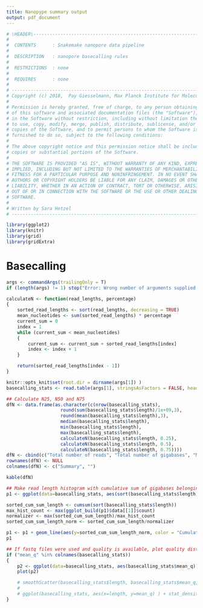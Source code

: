 ```yaml
---
title: Nanopype summary output
output: pdf_document
---
```


```r
# \HEADER\-------------------------------------------------------------------------
#
#  CONTENTS      : Snakemake nanopore data pipeline
#
#  DESCRIPTION   : nanopore basecalling rules
#
#  RESTRICTIONS  : none
#
#  REQUIRES      : none
#
# ---------------------------------------------------------------------------------
# Copyright (c) 2018,  Pay Giesselmann, Max Planck Institute for Molecular Genetics
#
# Permission is hereby granted, free of charge, to any person obtaining a copy
# of this software and associated documentation files (the "Software"), to deal
# in the Software without restriction, including without limitation the rights
# to use, copy, modify, merge, publish, distribute, sublicense, and/or sell
# copies of the Software, and to permit persons to whom the Software is
# furnished to do so, subject to the following conditions:
#
# The above copyright notice and this permission notice shall be included in all
# copies or substantial portions of the Software.
#
# THE SOFTWARE IS PROVIDED "AS IS", WITHOUT WARRANTY OF ANY KIND, EXPRESS OR
# IMPLIED, INCLUDING BUT NOT LIMITED TO THE WARRANTIES OF MERCHANTABILITY,
# FITNESS FOR A PARTICULAR PURPOSE AND NONINFRINGEMENT. IN NO EVENT SHALL THE
# AUTHORS OR COPYRIGHT HOLDERS BE LIABLE FOR ANY CLAIM, DAMAGES OR OTHER
# LIABILITY, WHETHER IN AN ACTION OF CONTRACT, TORT OR OTHERWISE, ARISING FROM,
# OUT OF OR IN CONNECTION WITH THE SOFTWARE OR THE USE OR OTHER DEALINGS IN THE
# SOFTWARE.
#
# Written by Sara Hetzel
# ---------------------------------------------------------------------------------
```

```r
library(ggplot2)
library(knitr)
library(grid)
library(gridExtra)
```

# Basecalling

```r
args <- commandArgs(trailingOnly = T)
if (length(args) != 1) stop("Error: Wrong number of arguments supplied.")

calculateN <- function(read_lengths, percentage)
{
    sorted_read_lengths <- sort(read_lengths, decreasing = TRUE)
    mean_nucleotides <- sum(sorted_read_lengths) * percentage
    current_sum = 0
    index = 1
    while (current_sum < mean_nucleotides)
    {
        current_sum <- current_sum + sorted_read_lengths[index]
        index <- index + 1
    }

    return(sorted_read_lengths[index - 1])
}
```

```r
knitr::opts_knit$set(root.dir = dirname(args[1]) )
basecalling_stats <- read.table(args[1], stringsAsFactors = FALSE, header = TRUE, sep='\t')

## Calculate N25, N50 and N75
dfN <- data.frame(as.character(c(nrow(basecalling_stats),
                    round(sum(basecalling_stats$length)/1e+09,3),
                    round(mean(basecalling_stats$length),3),
                    median(basecalling_stats$length),
                    min(basecalling_stats$length),
                    max(basecalling_stats$length),
                    calculateN(basecalling_stats$length, 0.25),
                    calculateN(basecalling_stats$length, 0.5),
                    calculateN(basecalling_stats$length, 0.75))))
dfN <- cbind(c("Total number of reads", "Total number of gigabases", "Mean read length (bp)", "Median read length (bp)", "Minimum read length (bp)", "Maximum read length (bp)", "N25 (bp)", "N50 (bp)", "N75 (bp)"), dfN)
rownames(dfN) <- NULL
colnames(dfN) <- c("Summary", "")

kable(dfN)

## Make read length histogram with cumulative sum of gigabases belonging to read lengths
p1 <- ggplot(data=basecalling_stats, aes(sort(basecalling_stats$length))) + geom_histogram(aes(color = "Count read length"), binwidth = 50, fill = "royalblue4", show.legend = FALSE) + labs(x="Read length (up to 95% quantile)", y="Number of reads") + xlim(c(0,quantile(basecalling_stats$length, 0.95))) + theme_classic()

sorted_cum_sum_length <- cumsum(sort(basecalling_stats$length))
max_hist_count <- max(ggplot_build(p1)$data[[1]]$count)
normalizer <- max(sorted_cum_sum_length)/max_hist_count
sorted_cum_sum_length_norm <- sorted_cum_sum_length/normalizer

p1 <- p1 + geom_line(aes(y=sorted_cum_sum_length_norm, color = "Cumulative sum gigabases"), size = 1) + scale_y_continuous(sec.axis = sec_axis(~.*normalizer/1e+09, name = "Cumulative sum of gigabases")) + scale_colour_manual("Measurement", values = c("royalblue4", "black"), labels=c("Count read length","Cumulative sum gigabases")) + theme(legend.position="bottom")
p1

## If fastq files were used and quality is available, plot quality distribution
if ("mean_q" %in% colnames(basecalling_stats))
{
    p2 <- ggplot(data=basecalling_stats, aes(basecalling_stats$mean_q)) + geom_histogram(binwidth = 0.1, fill = "royalblue4") + labs(x="Mean quality of read", y="Number of reads") + theme_classic()
    plot(p2)

    # smoothScatter(basecalling_stats$length, basecalling_stats$mean_q, xlim = c(0,quantile(basecalling_stats$length, 0.95)), xlab = "Read length (up to 95% quantile)", ylab = "Mean quality of read", cex.axis = 0.7)
    #
    # ggplot(basecalling_stats, aes(x=length, y=mean_q) ) + stat_density_2d(aes(fill = ..density..^0.25), geom = "raster", contour = FALSE) + scale_fill_distiller(palette=1, direction=1) + xlim(c(0,quantile(basecalling_stats$length, 0.95))) + theme_classic() + labs(x="Read length (up to 95% quantile)", y="Mean quality of read") + theme(legend.position="none")
}    

```
